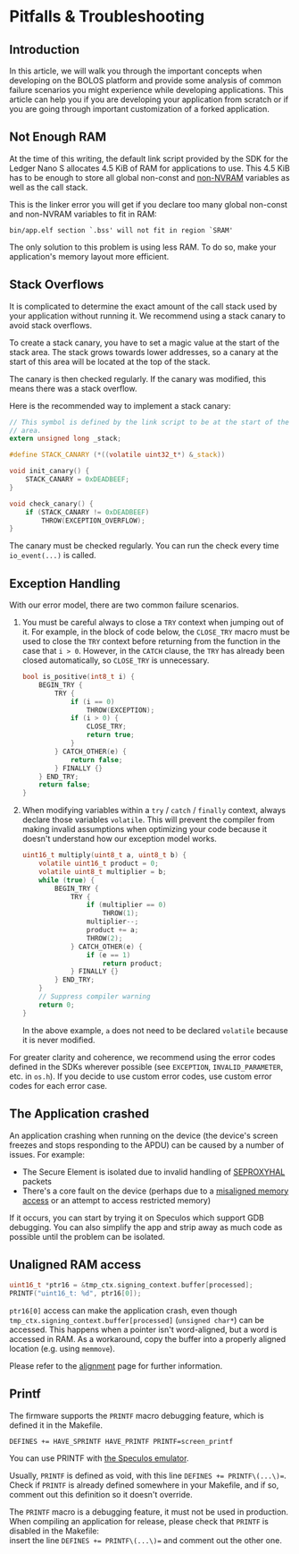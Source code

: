 
# Pitfalls & Troubleshooting

## Introduction

In this article, we will walk you through the important concepts when developing on the BOLOS platform and provide some analysis of common failure scenarios you might experience while developing applications. This article can help you if you are developing your application from scratch or if you are going through important customization of a forked application.

## Not Enough RAM

At the time of this writing, the default link script provided by the SDK for the Ledger Nano S allocates 4.5 KiB of RAM for applications to use. This 4.5 KiB has to be enough to store all global non-const and [non-NVRAM](../coding-guidelines/memory/persistent-storage/) variables as well as the call stack.

This is the linker error you will get if you declare too many global non-const and non-NVRAM variables to fit in RAM:

```
bin/app.elf section `.bss' will not fit in region `SRAM'
```

The only solution to this problem is using less RAM. To do so, make your application's memory layout more efficient.

## Stack Overflows

It is complicated to determine the exact amount of the call stack used by your application without running it. We recommend using a stack canary to avoid stack overflows.

To create a stack canary, you have to set a magic value at the start of the stack area. The stack grows towards lower addresses, so a canary at the start of this area will be located at the top of the stack.

The canary is then checked regularly. If the canary was modified, this means there was a stack overflow.

Here is the recommended way to implement a stack canary:

``` c copy
// This symbol is defined by the link script to be at the start of the stack
// area.
extern unsigned long _stack;

#define STACK_CANARY (*((volatile uint32_t*) &_stack))

void init_canary() {
    STACK_CANARY = 0xDEADBEEF;
}

void check_canary() {
    if (STACK_CANARY != 0xDEADBEEF)
        THROW(EXCEPTION_OVERFLOW);
}
```

The canary must be checked regularly. You can run the check every time `io_event(...)` is called.

## Exception Handling

With our error model, there are two common failure scenarios.

1. You must be careful always to close a `TRY` context when jumping out of it. For example, in the block of code below, the `CLOSE_TRY` macro must be used to close the `TRY` context before returning from the function in the case that `i > 0`. However, in the `CATCH` clause, the `TRY` has already been closed automatically, so `CLOSE_TRY` is unnecessary.

    ``` c copy
    bool is_positive(int8_t i) {
        BEGIN_TRY {
            TRY {
                if (i == 0)
                    THROW(EXCEPTION);
                if (i > 0) {
                    CLOSE_TRY;
                    return true;
                }
            } CATCH_OTHER(e) {
                return false;
            } FINALLY {}
        } END_TRY;
        return false;
    }
    ```

2. When modifying variables within a `try` / `catch` / `finally` context, always declare those variables `volatile`. This will prevent the compiler from making invalid assumptions when optimizing your code because it doesn't understand how our exception model works.

    ``` c copy
    uint16_t multiply(uint8_t a, uint8_t b) {
        volatile uint16_t product = 0;
        volatile uint8_t multiplier = b;
        while (true) {
            BEGIN_TRY {
                TRY {
                    if (multiplier == 0)
                        THROW(1);
                    multiplier--;
                    product += a;
                    THROW(2);
                } CATCH_OTHER(e) {
                    if (e == 1)
                        return product;
                } FINALLY {}
            } END_TRY;
        }
        // Suppress compiler warning
        return 0;
    }
    ```

    In the above example, `a` does not need to be declared `volatile` because it is never modified.

<Callout>
    For greater clarity and coherence, we recommend using the error codes defined in the SDKs wherever possible (see <code>EXCEPTION</code>, <code>INVALID_PARAMETER</code>, etc. in <code>os.h</code>). If you decide to use custom error codes, use custom error codes for each error case.
</Callout>

## The Application crashed

An application crashing when running on the device (the device's screen freezes and stops responding to the APDU) can be caused by a number of issues. For example:
- The Secure Element is isolated due to invalid handling of [SEPROXYHAL](https://developers.ledger.com/docs/embedded-app/bolos-hardware-architecture/#seproxyhal) packets
- There's a core fault on the device (perhaps due to a [misaligned memory access](../coding-guidelines/memory/memory-alignment/) or an attempt to access restricted memory)

If it occurs, you can start by trying it on Speculos which support GDB debugging. You can also simplify the app and strip away as much code as possible until the problem can be isolated.

## Unaligned RAM access

``` c copy
uint16_t *ptr16 = &tmp_ctx.signing_context.buffer[processed];
PRINTF("uint16_t: %d", ptr16[0]);
```

`ptr16[0]` access can make the application crash, even though `tmp_ctx.signing_context.buffer[processed]` (`unsigned char*`) can be accessed. This happens when a pointer isn't word-aligned, but a word is accessed in RAM. As a workaround, copy the buffer into a properly aligned location (e.g. using `memmove`).

Please refer to the [alignment](../coding-guidelines/memory/memory-alignment/) page for further information.

## Printf

The firmware supports the `PRINTF` macro debugging feature, which is defined it in the Makefile.
```
DEFINES += HAVE_SPRINTF HAVE_PRINTF PRINTF=screen_printf
```

You can use PRINTF with [the Speculos emulator](./speculos).

Usually, `PRINTF` is defined as void, with this line `DEFINES += PRINTF\(...\)=`.
Check if `PRINTF` is already defined somewhere in your Makefile, and if so, comment out this definition so it doesn't override.

<Callout type="warning" emoji="⚠️">
  The <code>PRINTF</code> macro is a debugging feature, it must not  be used in production. <br/>When compiling an application for release, please check that <code>PRINTF</code> is disabled in the Makefile: <br/>insert the line <code>DEFINES += PRINTF\(...\)=</code> and comment out the other one.
</Callout>

